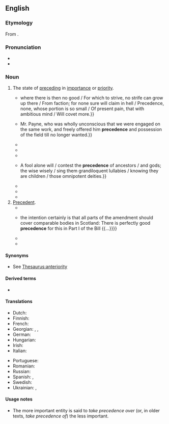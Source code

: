 ==English==

===Etymology===
From {{etyl|frm|en}} {{m|frm|précédence||the state of preceding, anteriority}}.

===Pronunciation===
* {{audio|en|en-us-precedence.ogg|Audio (US)}}
* {{IPA|en|/ˈpɹɛsɪd(ə)ns/|/pɹɪˈsiːd(ə)ns/|/ˈpɹiːsɪd(ə)ns/}}

===Noun===
{{en-noun|~}}

# The state of [[preceding]] in [[importance]] or [[priority]].
#: {{ux|en|Family takes '''precedence''' over work, in an emergency.}}
#* {{quote-book|en|year=1674|authorlink=John Milton|first=John|last=Milton|title=[[w:Paradise Lost|Paradise Lost]]|others=Book II|lines=30-35|passage={{...}} where there is then no good / For which to strive, no strife can grow up there / From faction; for none sure will claim in hell / Precedence, none, whose portion is so small / Of present pain, that with ambitious mind / Will covet more.}}
#* {{quote-book|en|year=1885|authorlink=Richard Francis Burton|first=Richard|last=Burton|title=[[w:The Book of the Thousand Nights and a Night|The Book of the Thousand Nights and a Night]]|volume=1|page=x|url=https://archive.org/details/arabiantranslat01burtuoft|passage=I wrote to {{...}} Mr. Payne, who was wholly unconscious that we were engaged on the same work, and freely offered him '''precedence''' and possession of the field till no longer wanted.}}
#* {{quote-book|en|year=1922|authorlink=Sinclair Lewis|first=Sinclair|last=Lewis|title=[[w:Babbitt|Babbitt]]|location=New York|publisher=Harcourt, Brace & Co.|chapter=Chapter VI - III|pages=74-75|url=https://archive.org/details/babbittl00lewi|passage=In the city of Zenith, in the barbarous twentieth century, a family's motor indicated its social rank as precisely as the grades of the peerage determined the rank of an English family—indeed, more precisely, considering the opinion of old county families upon newly created brewery barons and woolen-mill viscounts. The details of '''precedence''' were never officially determined.}}
#* {{quote-book|en|year=1936|authorlink=Freya Stark|first=Freya|last=Stark|title=The Southern Gates of Arabia: A Journey in the Hadhramaut|location=New York|publisher=Dutton|chapter=II|page=28|url=https://archive.org/details/southerngatesofa012570mbp|passage=he saw to my twelve packages on one hand while on the other he dealt with the Emir of the Sea, the harbour master, who in a green gown and yellow turban, was demanding '''precedence''' of some sort.}}
#* {{quote-book|en|year=1938|authorlink=Xavier Herbert|first=Xavier|last=Herbert|title=[[w:Capricornia (novel)|Capricornia]]|location=New York|publisher=D. Appleton-Century|year_published=1943|chapter=X|page=163|url=https://archive.org/details/capricornianovel00herb|passage=The orderlies, only too well aware of the niceties of the colour-conscious system that prevailed, debated, then sent one of their number to ask the matron what should be done. The matron said that Cho must give '''precedence'''. He was laid on the concrete floor.}}
#* {{quote-book|en|year=1971|authorlink=Chinua Achebe|first=Chinua|last=Achebe|chapter=These Gods are Children|title=Collected Poems|location=New York|publisher=Random House|year_published=2004|page=58|passage={{...}} A fool alone will / contest the '''precedence''' of ancestors / and gods; the wise wisely / sing them grandiloquent lullabies / knowing they are children / those omnipotent deities.}}
#* {{quote-book|en|date=June 6, 1986|mainauthor=Presidential Commission on the Space Shuttle Challenger Accident|title=Report to the President|author={{w|Richard Feynman}}|chapter=Personal observations on the reliability of the Shuttle|passage=For a successful technology, reality must take '''precedence''' over public relations, for nature cannot be fooled.}}
#* {{quote-book|en|year=2014|first=Janet|last=Davies|title=The Welsh Language: A History|location=Cardiff|publisher=University of Wales Press|chapter=5|pages=61-2|passage=The provincial eisteddfodau, with their reliance on upper-class patronage, tended to give '''precedence''' to English, but the smaller ones were conducted entirely in Welsh.}}
#* {{quote-journal|en|date=2020 December 2|author=Philip Haigh|title=A winter of discontent caused by threat of union action|journal=Rail|page=63|text=The memorandum of understanding between the Rail Accident Investigation Branch, the Office of Rail and Road and the police states: "In the absence of a clear indication that serious criminality has caused the accident, RAIB will normally have '''precedence''' in respect of the investigation and will assume lead responsibility for the investigation."}}
# [[precedent|Precedent]].
#* {{quote-book|en|year=1934|authorlink=Ezra Pound|first=Ezra|last=Pound|title=[[w:ABC of Reading|ABC of Reading]]|location=London|publisher=Faber & Faber|year_published=1991|page=142|passage=Verses of probably no literary value, but illustrating a kind of rhythm, a melodic innovation that you will not find in Chaucer, though there is ample '''precedence''' in Provence}}
#* {{quote-journal|en|date=1991-12-03|journal={{w|Hansard}}|url=http://www.hansard-corpus.org/x4.asp?t=965509&ID=330721832|passage={{...}} the intention certainly is that all parts of the amendment should cover comparable bodies in Scotland: There is perfectly good '''precedence''' for this in Part I of the Bill {{...}}}}
#* {{quote-book|en|year=2004|first=Paul|last=Jackson|title=One of the Boys: Homosexuality in the Military during World War II|location=Montreal and Kingston|publisher=McGill-Queen's University Press|chapter=3|page=127|passage=If such cases did exist, they seem not to have been committed to paper. Psychiatrists, in such circumstances, may have followed the '''precedence''' of their spiritual forebears—religious confessors—in respecting the privacy of their patients.}}
#* {{quote-journal|en|date=2010-06-15|journal={{w|Maclean's}}|url=http://www.macleans.ca/education/uniandcollege/ubc-faculty-union-loses-students-win/|title=UBC faculty union loses, students win|first=Keith|last=Van|passage=The ruling in favour of UBC also sets '''precedence''' on the matter of bicameral governance for universities and colleges.}}

====Synonyms====
* {{sense|state of preceding}} See [[Thesaurus:anteriority]]

====Derived terms====
* {{l|en|order of precedence}}

====Translations====
{{trans-top|the state of preceding in importance or priority}}
* Dutch: {{t+|nl|voorrang|m}}
* Finnish: {{t|fi|arvojärjestys}}
* French: {{t+|fr|préséance|f}}
* Georgian: {{t|ka|პირველობა}}, {{t|ka|პრიორიტეტულობა}}, {{t|ka|უპირატესობა}}
* German: {{t+|de|Vorrang|m}}
* Hungarian: {{t+|hu|elsőbbség}}
* Irish: {{t|ga|oireachas|m}}
* Italian: {{t+|it|precedenza|f}}
{{trans-mid}}
* Portuguese: {{t+|pt|precedência|f}}
* Romanian: {{t+|ro|precedență}}
* Russian: {{t+|ru|предшествова́ние}}
* Spanish: {{t+|es|prioridad|f}}, {{t|es|precedencia|f}}
* Swedish: {{t+|sv|företräde|n}}
* Ukrainian: {{t|uk|передування}}, {{t|uk|старшинство}}
{{trans-bottom}}

====Usage notes====
* The more important entity is said to ''take precedence over'' (or, in older texts, ''take precedence of'') the less important.